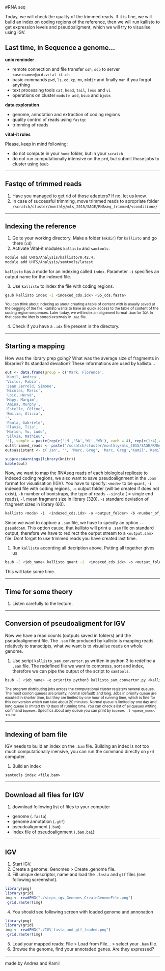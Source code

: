 #RNA seq

Today, we will check the quality of the trimmed reads. If it is fine, we will build an index on coding regions of the reference, then we will run kallisto to get expression levels and pseudoaligment, which we will try to visualise using IGV.

## Last time, in Sequence a genome...

**unix reminder**

- remote connection and file transfer `ssh`, `scp` to server `<username>@prd.vital-it.ch`
- basic commands `pwd`, `ls`, `cd`, `cp`, `mv`, `mkdir` and finally `man` if you forgot anything
- text processing tools `cat`, `head`, `tail`, `less` and `vi`
- operations on cluster `module add`, `bsub` and `bjobs`

**data exploration**

- genome, annotation and extraction of coding regions
- quality control of reads using `fastqc`
- trimming of reads

**vital-it rules**

Please, keep in mind following:

* do not compute in your `home` folder, but in your `scratch`
* do not run computationally intensive on the `prd`, but submit those jobs to cluster using `bsub`

***

## Fastqc of trimmed reads

1. Have you managed to get rid of those adapters? If no, let us know.
2. In case of successful trimming, move trimmed reads to apropriate folder `/scratch/cluster/monthly/mls_2015/SAGE/RNAseq_trimmed/<condition>/`

***

## Indexing the reference

1. Go to your working directory. Make a folder (`mkdir`) for `kallisto` and go there (`cd`)
2. Activate Vital-it modules `kallisto` and `samtools`:

```bash
module add UHTS/Analysis/kallisto/0.42.4;
module add UHTS/Analysis/samtools/latest
```

`kallisto` has a mode for an indexing called `index`. Parameter `-i` specifies an output name for the indexed file. 
 
3. Use `kallisto` to index the file with coding regions.

```bash
gsub kallisto index -i <indexed_cds.idx> <S5_cds.fasta>
```

<sub>
You can think about indexing as about creating a table of content with is usually saved at the begging of the file. Kallisto wants to have an quick access to the table of content of the coding region sequences. Later today, we will index an alignment format `.bam` for `IGV`. In that case the idex is stored externaly in `.bai` file.
</sub>

4. Check if you have a `.idx` file present in the directory.

***

## Starting a mapping

How was the library prep going? What was the average size of fragments in libraries? Its standard deviation? These informations are used by kallisto...

```r

out <- data.frame(group = c('Mark, Florence',
'Kamil, Andrea',
'Victor, Fabio',
'Jean Jerrold, Simone',
'Nicolas, Maric',
'Loic, Hervé',
'Mapy, Margim',
'Amina, Murphy',
'Estelle, Céline',
'Emilia, Alicia',
'',
'Paula, Gabriele',
'Flavia, Tiia',
'Marion, Yu, Ludo',
'Silvia, Mathieu',
''), sample = paste(rep(c('LM','SA','WL','WR'), each = 4), rep(c(1:4),4),sep=''))
out$trimmed_reads <- paste('/scratch/cluster/monthly/mls_2015/SAGE/RNAseq_trimmed/', substr(out$sample,1,2), '/', out$sample, 't.fq.gz' , sep = '')
out$assistant <- c('Jan', '', 'Marc, Greg', 'Marc, Greg','Kamil','Kamil','Linda','Linda','Andrea','Andrea', '', 'Trestan', 'Trestan', 'Kirsten, Oliver','Kirsten, Olivier', '')

suppressWarnings(library(knitr))
kable(out)
```


Now, we want to map the RNAseq reads of each biological replicate to indexed coding regions, we also want to save pseudoalignment in the `.bam` format for visualisation (IGV). You have to specify: `<mode>` to be `quant`, `-i` indexed file with coding regions, `-o` output folder (will be created if does not exist), `-b` number of bootstraps, the type of reads `--single` ( = single end reads), `-l` mean fragment size in library (320), `-s` standard deviation of fragment sizes in library (60).

```bash
kallisto <mode> -i  <indexed_cds.idx> -o <output_folder> -b <number_of_bootstraps> --single -l <mean> -s <sd> <input_files>
```

Since we want to capture a `.sam` file, we have to specify an option `--pseudobam`. This option cause, that kallisto will print a `.sam` file on standard output, therefore we have to redirect the ourput stream to a `<output.sam>` file. Dont forget to use trimmed reads you have created last time. 

1. Run `kallisto` according all decription above. Putting all together gives us

```bash
bsub -J <job_name> kallisto quant -i  <indexed_cds.idx> -o <output_folder> -b 100 --single -l <mean> -s <sd> --pseudobam <input_files> > <output.sam>
```

This will take some time.

***

## Time for some theory

1. Listen carefully to the lecture.

***

## Conversion of pseudoaligment for IGV

Now we have a read counts (outputs saved in folders) and the pseudoalignment file. The `.sam` file produced by kallisto is mapping reads relatively to transctipts, what we want is to visualise reads on whole genome. 

1. Use script `kallisto_sam_convertor.py` written in python 3 to redefine a `.sam` file. The redefined file we want to compress, sort and index, therefore we can pipe the output of the script to `samtools`. 

```bash
bsub -J <job_name> -q priority python3 kallisto_sam_convertor.py <kallisto_out.sam> <annotation.gtf> | samtools view -bS - | samtools sort - -o <output.bam>
```

<sub>
The program distributing jobs across the computational cluster registers several queues. The most comon queues are priority, normal (default) and long. Jobs in priority queue are excuted in shorter time, but they are limited by one hour of running time, which is fine for this conversion which can take about 20 minutes. Normal queue is limited by one day and long queue is limited by 10 days of running time. You can check a list of all queues writing command `bqueues`. Specifics about any queue you can print by `bqueues -l <queue_name>`.
<sub\>

***

## Indexing of bam file

IGV needs to build an index on the `.bam` file. Building an index is not too much computationally inensive, you can run the command directly on `prd` computer.

1. Build an index

```
samtools index <file.bam>
```

***

## Download all files for IGV

1. download following list of files to your computer

- genome (`.fasta`)
- genome annotation (`.gtf`)
- pseudoalignment (`.bam`)
- Index file of pseudoalignment (`.bam.bai`)

***

## IGV

1. Start IGV.
2. Create a genome: Genomes > Create .genome file.
3. Fill unique descriptor, name and load the `.fasta` and `gtf` files (see following screenshot).

```r
library(png)
library(grid)
img <- readPNG("./steps_igv_Genomes_CreateGenomeFile.png")
 grid.raster(img)
```

4. You should see following screen with loaded genome and annonation

```r
library(png)
library(grid)
img <- readPNG("./IGV_fasta_and_gtf_loaded.png")
 grid.raster(img)
```

5. Load your mapped reads: File > Load from File... > select your `.bam` file.
6. Browse the genome, find your annotaded genes. Are they expressed?

***

made by Andrea and Kamil